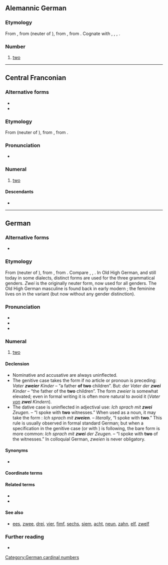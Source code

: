{{also|Zwei|zwëi}}
==Alemannic German==
{{enum|ain|drüü|cardinal number|2|lang=gsw}}

===Etymology===
From {{inh|gsw|gmh|zwei}}, from {{inh|gsw|goh|zwei}} (neuter of {{m|goh|zwēne}}), from {{inh|gsw|gem-pro|*twai}}, from {{inh|gsw|ine-pro|*dwóh₁}}. Cognate with {{cog|de|zwei}}, {{cog|nl|twee}}, {{cog|en|two}}, {{cog|is|tveir}}.

===Number===
{{head|gsw|number|cat2=cardinal numbers}}

# [[two]]

----

==Central Franconian==

===Alternative forms===
* {{alter|gmw-cfr|zwien||archaic masculine form}}
* {{alter|gmw-cfr|zwo|zwu||archaic feminine form}}

===Etymology===
From {{inh|gmw-cfr|goh|zwei}} (neuter of {{m|goh|zwēne}}), from {{inh|gmw-cfr|gem-pro|*twai}}, from {{inh|gmw-cfr|ine-pro|*dwóh₁}}.

===Pronunciation===
* {{IPA|gmw-cfr|/tsʋɛi̯/}}

===Numeral===
{{head|gmw-cfr|numeral}}

# {{lb|gmw-cfr|most dialects}} [[two]]

====Descendants====
* {{desc|hrx|zweu}}

----

==German==
{{cardinalbox|de|1|2|3|eins|drei|ord=zweite}}

===Alternative forms===
* {{alter|de|zwey|zway||obsolete}}

===Etymology===
From {{inh|de|goh|zwei}} (neuter of {{m|goh|zwēne}}), from {{inh|de|gem-pro|*twai}}, from {{inh|de|ine-pro|*dwóh₁}}. Compare {{cog|nl|twee}}, {{cog|en|two}}, {{m|en|twain}}. In Old High German, and still today in some dialects, distinct forms are used for the three grammatical genders. ''Zwei'' is the originally neuter form, now used for all genders. The Old High German masculine {{m|goh|zwēne}} is found back in early modern {{m+|de|zween}}; the feminine {{m|goh|zwō}} lives on in the variant {{m|de|zwo}} (but now without any gender distinction).

===Pronunciation===
* {{IPA|de|/t͡svaɪ̯/|[t͡sʋaɪ̯]}}
* {{audio|de|De-zwei.ogg|audio}}
* {{rhymes|de|aɪ̯}}

===Numeral===
{{head|de|numeral}}

# [[two]] {{gloss|numerical value represented by the Arabic numeral 2; or ''describing a set with two components''}}

====Declension====
* Nominative and accusative are always uninflected.
* The genitive case takes the form '''{{m|de|zweier}}''' if no article or pronoun is preceding: ''Vater '''zweier''' Kinder'' – “a father '''of two''' children”. But: ''der Vater der '''zwei''' Kinder'' – “the father of the '''two''' children”. The form ''zweier'' is somewhat elevated; even in formal writing it is often more natural to avoid it (''Vater <u>von</u> '''zwei''' Kindern'').
* The dative case is uninflected in adjectival use: ''Ich sprach mit '''zwei''' Zeugen.'' – “I spoke with '''two''' witnesses.” When used as a noun, it may take the form '''{{m|de|zweien}}''': ''Ich sprach mit '''zweien'''.'' – ''literally'', “I spoke with '''two'''.” This rule is usually observed in formal standard German; but when a specification in the genitive case (or with {{m|de|von|}}) is following, the bare form is more common: ''Ich sprach mit '''zwei''' der Zeugen.'' – “I spoke with '''two''' of the witnesses.” In colloquial German, ''zweien'' is never obligatory.

====Synonyms====
* {{l|de|zwo}}

====Coordinate terms====
{{de-cardinal}}

====Related terms====
* {{l|de|zwanzig}}
* {{l|de|zwölf}}

====See also====
* {{q|Silesian}} [[ees]], [[zwee]], [[drei]], [[vier]], [[fimf]], [[sechs]], [[siem]], [[acht]], [[neun]], [[zahn]], [[elf]], [[zwelf]]

===Further reading===
* {{R:Duden}}

[[Category:German cardinal numbers]]